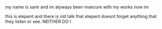 my name is sami and im alyways been insecure with my works
now im

this is elepent
and there is old talk that elepent doesnt forget anything that they listen or see. NEITHER DO I
